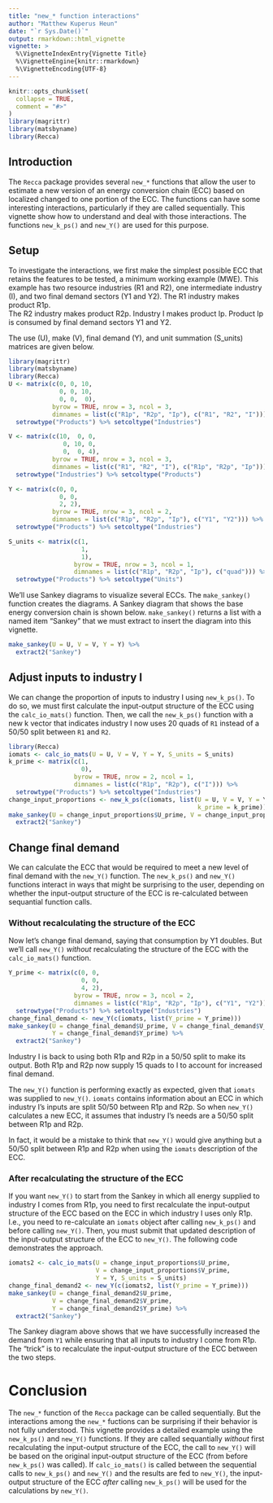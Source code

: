 ```yaml
---
title: "new_* function interactions"
author: "Matthew Kuperus Heun"
date: "`r Sys.Date()`"
output: rmarkdown::html_vignette
vignette: >
  %\VignetteIndexEntry{Vignette Title}
  %\VignetteEngine{knitr::rmarkdown}
  %\VignetteEncoding{UTF-8}
---
```


```r
knitr::opts_chunk$set(
  collapse = TRUE,
  comment = "#>"
)
library(magrittr)
library(matsbyname)
library(Recca)
```

## Introduction

The `Recca` package provides several `new_*` functions that allow the user to estimate a new version
of an energy conversion chain (ECC)
based on localized changed to one portion of the ECC.
The functions can have some interesting interactions, 
particularly if they are called sequentially.
This vignette show how to understand and deal with those interactions.
The functions `new_k_ps()` and `new_Y()` are used for this purpose.


## Setup

To investigate the interactions, 
we first make the simplest possible ECC that retains the features to be tested,
a minimum working example (MWE).
This example has two resource industries (R1 and R2),
one intermediate industry (I), and
two final demand sectors (Y1 and Y2).
The R1 industry makes product R1p.  
The R2 industry makes product R2p. 
Industry I makes product Ip.
Product Ip is consumed by final demand sectors Y1 and Y2.

The use (U), make (V), final demand (Y), and unit summation (S_units) matrices are given below.

```r
library(magrittr)
library(matsbyname)
library(Recca)
U <- matrix(c(0, 0, 10,
              0, 0, 10,
              0, 0,  0),
            byrow = TRUE, nrow = 3, ncol = 3,
            dimnames = list(c("R1p", "R2p", "Ip"), c("R1", "R2", "I"))) %>% 
  setrowtype("Products") %>% setcoltype("Industries")

V <- matrix(c(10,  0, 0,
               0, 10, 0, 
               0,  0, 4), 
            byrow = TRUE, nrow = 3, ncol = 3, 
            dimnames = list(c("R1", "R2", "I"), c("R1p", "R2p", "Ip"))) %>% 
  setrowtype("Industries") %>% setcoltype("Products")

Y <- matrix(c(0, 0,
              0, 0, 
              2, 2),
            byrow = TRUE, nrow = 3, ncol = 2,
            dimnames = list(c("R1p", "R2p", "Ip"), c("Y1", "Y2"))) %>% 
  setrowtype("Products") %>% setcoltype("Industries")

S_units <- matrix(c(1, 
                    1, 
                    1), 
                  byrow = TRUE, nrow = 3, ncol = 1,
                  dimnames = list(c("R1p", "R2p", "Ip"), c("quad"))) %>% 
  setrowtype("Products") %>% setcoltype("Units")
```

We'll use Sankey diagrams to visualize several ECCs. 
The `make_sankey()` function creates the diagrams.
A Sankey diagram that shows the base energy conversion chain is shown below.
`make_sankey()` returns a list with a named item "Sankey" that we must extract
to insert the diagram into this vignette.

```r
make_sankey(U = U, V = V, Y = Y) %>% 
  extract2("Sankey")
```


## Adjust inputs to industry I

We can change the proportion of inputs to industry I using `new_k_ps()`.
To do so, we must first calculate the input-output structure of the ECC 
using the `calc_io_mats()` function.
Then, we call the `new_k_ps()` function with a new k vector
that indicates industry I now uses 20 quads of `R1` instead of a 50/50 split between `R1` and `R2`.

```r
library(Recca)
iomats <- calc_io_mats(U = U, V = V, Y = Y, S_units = S_units)
k_prime <- matrix(c(1,
                    0), 
                  byrow = TRUE, nrow = 2, ncol = 1,
                  dimnames = list(c("R1p", "R2p"), c("I"))) %>% 
  setrowtype("Products") %>% setcoltype("Industries")
change_input_proportions <- new_k_ps(c(iomats, list(U = U, V = V, Y = Y, S_units = S_units, 
                                                    k_prime = k_prime)))
make_sankey(U = change_input_proportions$U_prime, V = change_input_proportions$V_prime, Y = Y) %>% 
  extract2("Sankey")
```


## Change final demand

We can calculate the ECC that would be required to meet a new level of final demand
with the `new_Y()` function. 
The `new_k_ps()` and `new_Y()` functions interact in ways that might be surprising to the user, 
depending on whether the input-output structure of the ECC is re-calculated 
between sequantial function calls. 


### Without recalculating the structure of the ECC

Now let's change final demand, saying that consumption by Y1 doubles.
But we'll call `new_Y()` *without* recalculating the structure of the ECC with the `calc_io_mats()` function.

```r
Y_prime <- matrix(c(0, 0,
                    0, 0, 
                    4, 2),
                  byrow = TRUE, nrow = 3, ncol = 2,
                  dimnames = list(c("R1p", "R2p", "Ip"), c("Y1", "Y2"))) %>% 
  setrowtype("Products") %>% setcoltype("Industries")
change_final_demand <- new_Y(c(iomats, list(Y_prime = Y_prime)))
make_sankey(U = change_final_demand$U_prime, V = change_final_demand$V_prime, 
            Y = change_final_demand$Y_prime) %>% 
  extract2("Sankey")
```

Industry I is back to using both R1p and R2p in a 50/50 split to make its output.
Both R1p and R2p now supply 15 quads to I to account for increased final demand.

The `new_Y()` function is performing exactly as expected, 
given that `iomats` was supplied to `new_Y()`.
`iomats` contains information about an ECC in which industry I's inputs are split 50/50 between R1p and R2p.
So when `new_Y()` calculates a new ECC, 
it assumes that industry I's needs are a 50/50 split between R1p and R2p.

In fact, it would be a mistake to think that `new_Y()` would give anything but a 50/50 split between R1p and R2p
when using the `iomats` description of the ECC.


### After recalculating the structure of the ECC

If you want `new_Y()` to start from the Sankey in which all energy supplied to industry I
comes from R1p, you need to first recalculate the input-output structure of the ECC
based on the ECC in which industry I uses only R1p.
I.e., you need to re-calculate an `iomats` object after calling `new_k_ps()`
and before calling `new_Y()`.
Then, you must submit that updated description of the input-output structure of the ECC to `new_Y()`.
The following code demonstrates the approach.

```r
iomats2 <- calc_io_mats(U = change_input_proportions$U_prime, 
                        V = change_input_proportions$V_prime, 
                        Y = Y, S_units = S_units)
change_final_demand2 <- new_Y(c(iomats2, list(Y_prime = Y_prime)))
make_sankey(U = change_final_demand2$U_prime, 
            V = change_final_demand2$V_prime, 
            Y = change_final_demand2$Y_prime) %>% 
  extract2("Sankey")
```

The Sankey diagram above shows that we have successfully increased the demand from `Y1` while 
ensuring that all inputs to industry I come from R1p.
The "trick" is to recalculate the input-output structure of the ECC between the two steps.


# Conclusion

The `new_*` function of the `Recca` package can be called sequentially.
But the interactions among the `new_*` fuctions can be surprising
if their behavior is not fully understood. 
This vignette provides a detailed example using the
`new_k_ps()` and `new_Y()` functions.
If they are called sequantially *without* first recalculating the input-output structure of the ECC,
the call to `new_Y()` will be based on the original input-output structure of the ECC
(from before `new_k_ps()` was called).
If `calc_io_mats()` is called between the sequential calls to `new_k_ps()` and `new_Y()`
and the results are fed to `new_Y()`, 
the input-output structure of the ECC *after* calling `new_k_ps()` will be used for 
the calculations by `new_Y()`.
